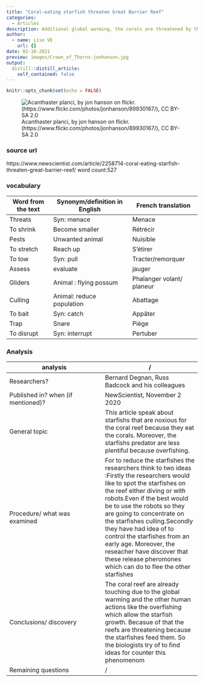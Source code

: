 ```yaml
---
title: "Coral-eating starfish threaten Great Barrier Reef"
categories:
  - Articles
description: Additional global warming, the corals are threatened by the starfishs that feed on them. 
author:
  - name: Lise VE
    url: {}
date: 02-18-2021
preview: images/Crown_of_Thorns-jonhanson.jpg
output:
  distill::distill_article:
    self_contained: false
---
```


```r
knitr::opts_chunk$set(echo = FALSE)
```


![Acanthaster planci, by jon hanson on flickr. (https://www.flickr.com/photos/jonhanson/89930167/), CC BY-SA 2.0](images/Crown_of_Thorns-jonhanson.jpg)


### source url 

https://www.newscientist.com/article/2258714-coral-eating-starfish-threaten-great-barrier-reef/ 
word count:527

### vocabulary

|Word from the text|Synonym/definition in English|French translation|
| --- | --- | --- |
|Threats|Syn: menace|Menace| 
|To shrink|Become smaller|Rétrécir| 
|Pests|Unwanted animal|Nuisible| 
|To stretch|Reach up|S’étirer| 
|To tow|Syn: pull|Tracter/remorquer|
|Assess|evaluate|jauger|
|Gliders|Animal : flying possum|Phalanger volant/ planeur|
|Culling|Animal: reduce population|Abattage| 
|To bait|Syn: catch|Appâter| 
|Trap|Snare|Piège| 
|To disrupt|Syn: interrupt|Pertuber| 

### Analysis

|analysis|/     |
| --- | --- |
|Researchers?|Bernard Degnan, Russ Badcock and his colleagues|
|Published in? when (if mentioned)?|NewScientist, November 2 2020|
|General topic|This article speak about starfishs that are noxious for the coral reef because they eat the corals. Moreover, the starfishs predator are less plentiful because overfishing.|
|Procedure/ what was examined|For to reduce the starfishes the researchers think to two ideas :Firstly the researchers would like to spot the starfishes on the reef either diving or with robots.Even if the best would be to use the robots so they are going to concentrate on the starfishes culling.Secondly they have had idea of to control the starfishes from an early age. Moreover, the reseacher have discover that these release pheromones which can do to flee the other starfishes|
|Conclusions/ discovery|The coral reef are already touching due to the global warming and the other human actions like the overfishing which allow the starfish growth. Becasue of that the reefs are threatening because the starfishes feed them. So the biologists try of to find ideas for counter this phenomenom|
|Remaining questions|/|
